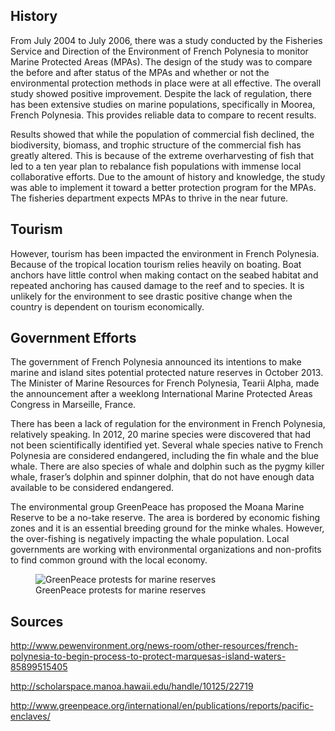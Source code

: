 ==History==
From July 2004 to July 2006, there was a study conducted by the Fisheries Service and Direction of the Environment of French Polynesia to monitor Marine Protected Areas (MPAs). The design of the study was to compare the before and after status of the MPAs and whether or not the environmental protection methods in place were at all effective. The overall study showed positive improvement. Despite the lack of regulation, there has been extensive studies on marine populations, specifically in Moorea, French Polynesia. This provides reliable data to compare to recent results. 

Results showed that while the population of commercial fish declined, the biodiversity, biomass, and trophic structure of the commercial fish has greatly altered. This is because of the extreme overharvesting of fish that led to a ten year plan to rebalance fish populations with immense local collaborative efforts. Due to the amount of history and knowledge, the study was able to implement it toward a better protection program for the MPAs. The fisheries department expects MPAs to thrive in the near future. 



==Tourism==
However, tourism has been impacted the environment in French Polynesia. Because of the tropical location tourism relies heavily on boating. Boat anchors have little control when making contact on the seabed habitat and repeated anchoring has caused damage to the reef and to species. It is unlikely for the environment to see drastic positive change when the country is dependent on tourism economically. 

==Government Efforts==
The government of French Polynesia announced its intentions to make marine and island sites potential protected nature reserves in October 2013. The Minister of Marine Resources for French Polynesia, Tearii Alpha, made the announcement after a weeklong International Marine Protected Areas Congress in Marseille, France. 

There has been a lack of regulation for the environment in French Polynesia, relatively speaking. In 2012, 20 marine species were discovered that had not been scientifically identified yet. Several whale species native to French Polynesia are considered endangered, including the fin whale and the blue whale. There are also species of whale and dolphin such as the pygmy killer whale, fraser’s dolphin and spinner dolphin, that do not have enough data available to be considered endangered. 

The environmental group GreenPeace has proposed the Moana Marine Reserve to be a no-take reserve. The area is bordered by economic fishing zones and it is an essential breeding ground for the minke whales. However, the over-fishing is negatively impacting the whale population. Local governments are working with environmental organizations and non-profits to find common ground with the local economy. 

[[File:Marine-reserves-banner.jpg|thumb|right|GreenPeace protests for marine reserves]]

==Sources==

http://www.pewenvironment.org/news-room/other-resources/french-polynesia-to-begin-process-to-protect-marquesas-island-waters-85899515405

http://scholarspace.manoa.hawaii.edu/handle/10125/22719

http://www.greenpeace.org/international/en/publications/reports/pacific-enclaves/
